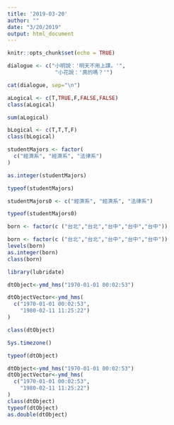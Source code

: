 ```yaml
---
title: '2019-03-20'
author: ""
date: "3/20/2019"
output: html_document
---
```


```r
knitr::opts_chunk$set(echo = TRUE)
```

```r
dialogue <- c("小明說：'明天不用上課。'",
               "小花說：'真的嗎？'")

cat(dialogue, sep="\n")
```
```r
aLogical <- c(T,TRUE,F,FALSE,FALSE)
class(aLogical)
```
```r
sum(aLogical)
```
```r
bLogical <- c(T,T,T,F)
class(bLogical)
```
```r
studentMajors <- factor(
  c("經濟系", "經濟系", "法律系")
)
```



```r
as.integer(studentMajors)
```

```r
typeof(studentMajors)
```

```r
studentMajors0 <- c("經濟系", "經濟系", "法律系")
```
```r
typeof(studentMajors0)
```

```r
born <- factor(c ("台北","台北","台中","台中","台中"))
```

```r
born <- factor(c ("台北","台北","台中","台中","台中"))
levels(born)
as.integer(born)
class(born)
```
```r
library(lubridate)
```


```r
dtObject<-ymd_hms("1970-01-01 00:02:53") 
```

```r
dtObjectVector<-ymd_hms(
  c("1970-01-01 00:02:53",
    "1980-02-11 11:25:22")
)
```
```r
class(dtObject)
```

```r
Sys.timezone()
```

```r
typeof(dtObject)
```

```r
dtObject<-ymd_hms("1970-01-01 00:02:53") 
dtObjectVector<-ymd_hms(
  c("1970-01-01 00:02:53",
    "1980-02-11 11:25:22")
)
class(dtObject)
typeof(dtObject)
as.double(dtObject)

```

